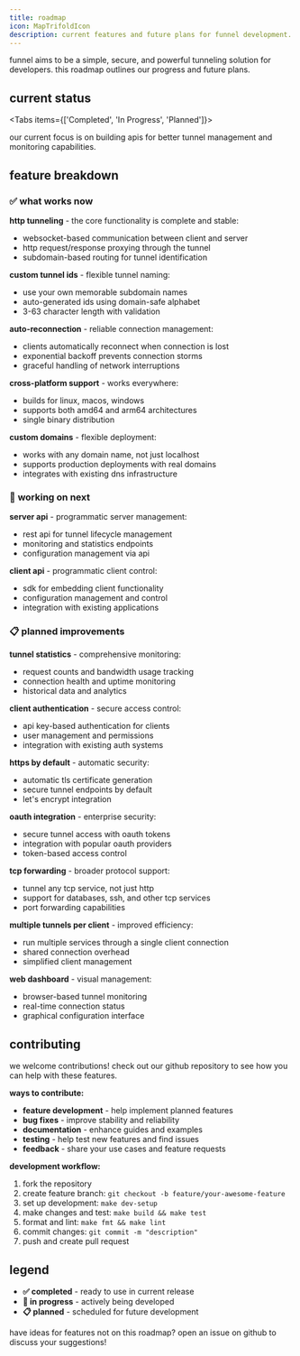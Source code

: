 ```yaml
---
title: roadmap
icon: MapTrifoldIcon
description: current features and future plans for funnel development.
---
```



<Callout title="project vision" intent="info">
funnel aims to be a simple, secure, and powerful tunneling solution for developers. this roadmap outlines our progress and future plans.
</Callout>

## current status

<Tabs items={['Completed', 'In Progress', 'Planned']}>
<Tab value="Completed">
<Cards>
<Card title="✅ http tunneling" description="expose local web services through websocket tunnels" />
<Card title="✅ custom tunnel ids" description="use your own subdomain names or auto-generate them" />
<Card title="✅ auto-reconnection" description="clients automatically reconnect with exponential backoff" />
<Card title="✅ cross-platform support" description="builds for linux, macos, windows (amd64/arm64)" />
<Card title="✅ custom domains" description="works with any domain, not just localhost" />
</Cards>
</Tab>

<Tab value="In Progress">
<Cards>
<Card title="🔄 server api" description="rest api for tunnel management and monitoring" />
<Card title="🔄 client api" description="programmatic client control and configuration" />
</Cards>

<Callout title="next milestone" intent="tip">
our current focus is on building apis for better tunnel management and monitoring capabilities.
</Callout>
</Tab>

<Tab value="Planned">
<Cards>
<Card title="📋 tunnel statistics" description="request counts, bandwidth usage, connection health" />
<Card title="📋 client authentication" description="authenticate clients when connecting to server" />
<Card title="📋 https by default" description="automatic tls for all tunnel endpoints" />
<Card title="📋 oauth integration" description="secure tunnels with tokens generated via oauth" />
<Card title="📋 tcp forwarding" description="tunnel any tcp service, not just http" />
<Card title="📋 multiple tunnels per client" description="run multiple services through single client" />
<Card title="📋 web dashboard" description="browser-based tunnel monitoring and control" />
</Cards>
</Tab>
</Tabs>

## feature breakdown

### ✅ **what works now**

**http tunneling** - the core functionality is complete and stable:
- websocket-based communication between client and server
- http request/response proxying through the tunnel
- subdomain-based routing for tunnel identification

**custom tunnel ids** - flexible tunnel naming:
- use your own memorable subdomain names
- auto-generated ids using domain-safe alphabet
- 3-63 character length with validation

**auto-reconnection** - reliable connection management:
- clients automatically reconnect when connection is lost
- exponential backoff prevents connection storms
- graceful handling of network interruptions

**cross-platform support** - works everywhere:
- builds for linux, macos, windows
- supports both amd64 and arm64 architectures
- single binary distribution

**custom domains** - flexible deployment:
- works with any domain name, not just localhost
- supports production deployments with real domains
- integrates with existing dns infrastructure

### 🔄 **working on next**

**server api** - programmatic server management:
- rest api for tunnel lifecycle management
- monitoring and statistics endpoints
- configuration management via api

**client api** - programmatic client control:
- sdk for embedding client functionality
- configuration management and control
- integration with existing applications

### 📋 **planned improvements**

**tunnel statistics** - comprehensive monitoring:
- request counts and bandwidth usage tracking
- connection health and uptime monitoring
- historical data and analytics

**client authentication** - secure access control:
- api key-based authentication for clients
- user management and permissions
- integration with existing auth systems

**https by default** - automatic security:
- automatic tls certificate generation
- secure tunnel endpoints by default
- let's encrypt integration

**oauth integration** - enterprise security:
- secure tunnel access with oauth tokens
- integration with popular oauth providers
- token-based access control

**tcp forwarding** - broader protocol support:
- tunnel any tcp service, not just http
- support for databases, ssh, and other tcp services
- port forwarding capabilities

**multiple tunnels per client** - improved efficiency:
- run multiple services through a single client connection
- shared connection overhead
- simplified client management

**web dashboard** - visual management:
- browser-based tunnel monitoring
- real-time connection status
- graphical configuration interface

## contributing

<Callout title="get involved" intent="tip">
we welcome contributions! check out our github repository to see how you can help with these features.
</Callout>

**ways to contribute:**
- **feature development** - help implement planned features
- **bug fixes** - improve stability and reliability
- **documentation** - enhance guides and examples
- **testing** - help test new features and find issues
- **feedback** - share your use cases and feature requests

**development workflow:**
1. fork the repository
2. create feature branch: `git checkout -b feature/your-awesome-feature`
3. set up development: `make dev-setup`
4. make changes and test: `make build && make test`
5. format and lint: `make fmt && make lint`
6. commit changes: `git commit -m "description"`
7. push and create pull request

## legend

- **✅ completed** - ready to use in current release
- **🔄 in progress** - actively being developed
- **📋 planned** - scheduled for future development

<Callout title="feedback welcome" intent="info">
have ideas for features not on this roadmap? open an issue on github to discuss your suggestions!
</Callout> 